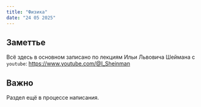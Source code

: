 ```yaml
---
title: "Физика"
date: "24 05 2025"
---
```


::: {.callout-important}
## Заметтье
Всё здесь в основном записано по лекциям Ильи Львовича Шеймана с `youtube`: [https://www.youtube.com/@I_Sheinman](https://www.youtube.com/@I_Sheinman)
:::

::: {.callout-caution}
## Важно
Раздел ещё в процессе написания. 
:::